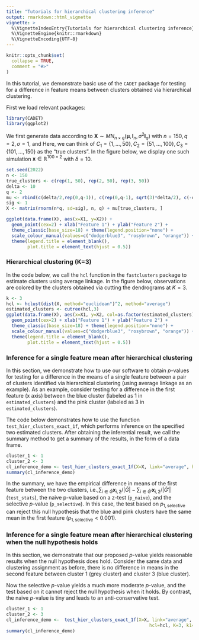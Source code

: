 ```yaml
---
title: "Tutorials for hierarchical clustering inference"
output: rmarkdown::html_vignette
vignette: >
  %\VignetteIndexEntry{Tutorials for hierarchical clustering inference}
  %\VignetteEngine{knitr::rmarkdown}
  %\VignetteEncoding{UTF-8}
---
```


```r
knitr::opts_chunk$set(
  collapse = TRUE,
  comment = "#>"
)
```

In this tutorial, we demonstrate basic use of the `CADET` package for testing for a 
difference in feature means between clusters obtained via hierarchical clustering. 

First we load relevant packages:
```r
library(CADET)
library(ggplot2)
```

We first generate data according to $\mathbf{X} \sim {MN}_{n\times q}(\boldsymbol{\mu}, \textbf{I}_n, \sigma^2 \textbf{I}_q)$ with $n=150,q=2,\sigma=1,$ and 
\begin{align}
\label{eq:power_model}
\boldsymbol{\mu}_1 =\ldots = \boldsymbol{\mu}_{50} = \begin{bmatrix}
-\delta/2 \\ 0_{q-1}
\end{bmatrix}, \; {\boldsymbol\mu}_{51}=\ldots = \boldsymbol{\mu}_{100} = \begin{bmatrix}
 0_{q-1} \\ \sqrt{3}\delta/2
\end{bmatrix} ,\;
\boldsymbol{\mu}_{101}=\ldots = \boldsymbol{\mu}_{150} = \begin{bmatrix}
\delta/2 \\ 0_{q-1}
\end{bmatrix}.
\end{align}
Here, we can think of ${C}_1 = \{1,\ldots,50\},{C}_2 = \{51,\ldots,100\},{C}_3 = \{101,\ldots,150\}$ as the "true clusters".
In the figure below, we display one such simulation $\mathbf{x}\in\mathbb{R}^{100\times 2}$ with $\delta=10$. 

```r
set.seed(2022)
n <- 150
true_clusters <- c(rep(1, 50), rep(2, 50), rep(3, 50))
delta <- 10
q <- 2
mu <- rbind(c(delta/2,rep(0,q-1)), c(rep(0,q-1), sqrt(3)*delta/2), c(-delta/2,rep(0,q-1)) )
sig <- 1
X <- matrix(rnorm(n*q, sd=sig), n, q) + mu[true_clusters, ]

ggplot(data.frame(X), aes(x=X1, y=X2)) +
  geom_point(cex=2) + xlab("Feature 1") + ylab("Feature 2") +
  theme_classic(base_size=18) + theme(legend.position="none") +
  scale_colour_manual(values=c("dodgerblue3", "rosybrown", "orange")) +
  theme(legend.title = element_blank(),
        plot.title = element_text(hjust = 0.5))
```

### Hierarchical clustering (K=3)
In the code below, we call the `hcl` function in the `fastclusters` package to estimate clusters using average linkage. In the figure below, observations are colored by the clusters obtained via cutting the dendrograms at $K=3$. 

```r
k <- 3
hcl <- hclust(dist(X, method="euclidean")^2, method="average")
estimated_clusters <- cutree(hcl,3)
ggplot(data.frame(X), aes(x=X1, y=X2, col=as.factor(estimated_clusters))) +
  geom_point(cex=2) + xlab("Feature 1") + ylab("Feature 2") +
  theme_classic(base_size=18) + theme(legend.position="none") +
  scale_colour_manual(values=c("dodgerblue3", "rosybrown", "orange")) +
  theme(legend.title = element_blank(),
        plot.title = element_text(hjust = 0.5))
```

### Inference for a single feature mean after hierarchical clustering 

In this section, we demonstrate how to use our software to obtain $p$-values for testing for a difference in the means of a single feature between a pair of clusters identified via hierarchical clustering (using average linkage as an example). As an example, consider testing for a difference in the first feature (x axis) between the blue cluster (labeled as 1 in `estimated_clusters`) and the pink cluster (labeled as 3 in `estimated_clusters`). 

The code below demonstrates how to use the function `test_hier_clusters_exact_1f`, which performs inference on the specified two estimated clusters. After obtaining the inferential result, we call the summary method to get a summary of the results, in the form of a data frame.

```r
cluster_1 <- 1
cluster_2 <- 3
cl_inference_demo <- test_hier_clusters_exact_1f(X=X, link="average", hcl=hcl, K=3, k1=cluster_1, k2=cluster_2, feat=1)
summary(cl_inference_demo)
```

In the summary, we have the empirical difference in means of the first feature between the two clusters, i.e.,$\sum_{i\in {\hat{{G}}}}\mathbf{x}_{i,2}/|\hat{{G}}| - \sum_{i\in \hat{G}'}\mathbf{x}_{i,2}/|\hat{G}'|$ (`test_stats`), the naive p-value based on a z-test (`p_naive`), and the selective $p$-value (`p_selective`). In this case, the test based on $p_{1,\text{selective}}$ can reject this null hypothesis that the blue and pink clusters have the same mean in the first feature ($p_{1,\text{selective}}<0.001$).

### Inference for a single feature mean after hierarchical clustering when the null hypothesis holds

In this section, we demonstrate that our proposed $p$-value yields reasonable results when the null hypothesis does hold. Consider the same data and clustering assignment as before, there is no difference in means in the second feature between cluster 1 (grey cluster) and cluster 3 (blue cluster).

Now the selective $p$-value yields a much more moderate $p$-value, and the test based on it cannot reject the null hypothesis when it holds. By contrast, the naive $p$-value is tiny and leads to an anti-conservative test.

```r
cluster_1 <- 1
cluster_2 <- 3
cl_inference_demo <-  test_hier_clusters_exact_1f(X=X, link="average",
                                                      hcl=hcl, K=3, k1=cluster_1, k2=cluster_2, feat=2)
summary(cl_inference_demo)
```


